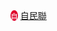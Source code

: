 <span style="height:{{{1|20px}}}; width:{{{1|20px}}};text-align:center; font-size:85%; color:#FFFFFF; display:inline-block; background:#de002b; border-radius:50%">自</span>&nbsp;[[香港自由民主聯會|自民聯]]<noinclude>
{{Documentation}}
[[Category:香港政党标示模板|{{PAGENAME}}]]
</noinclude>